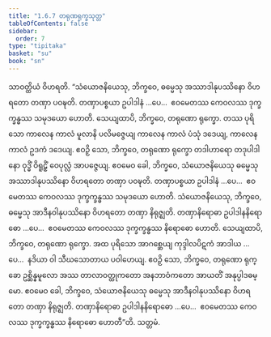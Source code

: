 ```yaml
---
title: "1.6.7 တရုဏရုက္ခသုတ္တ"
tableOfContents: false
sidebar:
  order: 7
type: "tipitaka"
basket: "su"
book: "sn"
---
```



<DynamicBreadcrumb />

<Division number="57" book="sn" e="ch" v="18" p="288">

<Paragraph number="411" book="sn">
သာဝတ္ထိယံ ဝိဟရတိ. “သံယောဇနိယေသု, ဘိက္ခဝေ, ဓမ္မေသု အဿာဒါနုပဿိနော ဝိဟရတော တဏှာ ပဝဍ္ဎတိ. တဏှာပစ္စယာ ဥပါဒါနံ …ပေ…  ဧဝမေတဿ ကေဝလဿ ဒုက္ခက္ခန္ဓဿ သမုဒယော ဟောတိ.
</Paragraph>

<Paragraph number="412" book="sn">
သေယျထာပိ, ဘိက္ခဝေ, တရုဏော ရုက္ခော. တဿ ပုရိသော ကာလေန ကာလံ မူလာနိ ပလိမဇ္ဇေယျ ကာလေန ကာလံ ပံသုံ ဒဒေယျ, ကာလေန ကာလံ ဥဒကံ ဒဒေယျ. ဧဝဉှိ သော, ဘိက္ခဝေ, တရုဏော ရုက္ခော တဒါဟာရော တဒုပါဒါနော ဝုဒ္ဓိံ ဝိရူဠှိံ ဝေပုလ္လံ အာပဇ္ဇေယျ. ဧဝမေဝ ခေါ, ဘိက္ခဝေ, သံယောဇနိယေသု ဓမ္မေသု အဿာဒါနုပဿိနော ဝိဟရတော တဏှာ ပဝဍ္ဎတိ. တဏှာပစ္စယာ ဥပါဒါနံ …ပေ…  ဧဝမေတဿ ကေဝလဿ ဒုက္ခက္ခန္ဓဿ သမုဒယော ဟောတိ.
</Paragraph>

<Paragraph number="413" book="sn">
သံယောဇနိယေသု, ဘိက္ခဝေ, ဓမ္မေသု အာဒီနဝါနုပဿိနော ဝိဟရတော တဏှာ နိရုဇ္ဈတိ. တဏှာနိရောဓာ ဥပါဒါနနိရောဓော …ပေ…  ဧဝမေတဿ ကေဝလဿ ဒုက္ခက္ခန္ဓဿ နိရောဓော ဟောတိ.
</Paragraph>

<Paragraph number="414" book="sn">
သေယျထာပိ, ဘိက္ခဝေ, တရုဏော ရုက္ခော. အထ ပုရိသော အာဂစ္ဆေယျ ကုဒ္ဒါလပိဋကံ အာဒါယ …ပေ…  နဒိယာ ဝါ သီဃသောတာယ ပဝါဟေယျ. ဧဝဉှိ သော, ဘိက္ခဝေ, တရုဏော ရုက္ခော ဥစ္ဆိန္နမူလော အဿ တာလာဝတ္ထုကတော အနဘာဝံကတော အာယတိံ အနုပ္ပါဒဓမ္မော. ဧဝမေဝ ခေါ, ဘိက္ခဝေ, သံယောဇနိယေသု ဓမ္မေသု အာဒီနဝါနုပဿိနော ဝိဟရတော တဏှာ နိရုဇ္ဈတိ. တဏှာနိရောဓာ ဥပါဒါနနိရောဓော …ပေ…  ဧဝမေတဿ ကေဝလဿ ဒုက္ခက္ခန္ဓဿ နိရောဓော ဟောတီ”တိ.

</Paragraph>
</Division>

<Paragraph number="415" type="center" book="sn">
သတ္တမံ.
</Paragraph>